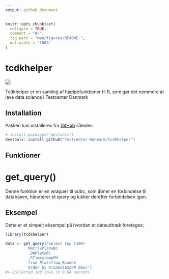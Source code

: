 ```yaml
---
output: github_document
---
```


<!-- README.md is generated from README.Rmd. Please edit that file -->

```r
knitr::opts_chunk$set(
  collapse = TRUE,
  comment = "#>",
  fig.path = "man/figures/README-",
  out.width = "100%"
)
```

# tcdkhelper

<!-- badges: start -->
![](https://img.shields.io/badge/status-aktiv-brightgreen)
<!-- badges: end -->

Tcdkhelper er en samling af hjælpefunktioner til R, som gør det nemmere at lave data science i Testcenter Danmark

## Installation

Pakken kan installeres fra [GitHub](https://github.com/) således:

``` r
# install.packages("devtools")
devtools::install_github("Testcenter-Danmark/tcdkhelper")
```

## Funktioner

# get_query()

Denne funktion er en wrapper til odbc, som åbner en forbindelse til databasen, håndterer et query og lukker derefter forbindelsen igen.

## Eksempel

Dette er et simpelt eksempel på hvordan et dataudtræk foretages:

```r
library(tcdkhelper)
  
data <- get_query("Select top (100) 
          MatrixPlateBC
          ,DWPlateBC
          ,RTimestampPM
          from Plateflow_Biomek
          Order by RTimestampPM desc")
#> Collected 100 rows in 0.64 seconds
```
